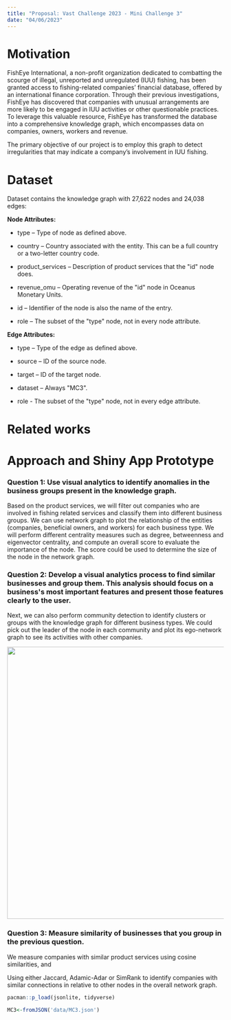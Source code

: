 ```yaml
---
title: "Proposal: Vast Challenge 2023 - Mini Challenge 3"
date: "04/06/2023"
---
```


# Motivation

FishEye International, a non-profit organization dedicated to combatting the scourge of illegal, unreported and unregulated (IUU) fishing, has been granted access to fishing-related companies' financial database, offered by an international finance corporation. Through their previous investigations, FishEye has discovered that companies with unusual arrangements are more likely to be engaged in IUU activities or other questionable practices. To leverage this valuable resource, FishEye has transformed the database into a comprehensive knowledge graph, which encompasses data on companies, owners, workers and revenue.

The primary objective of our project is to employ this graph to detect irregularities that may indicate a company's involvement in IUU fishing.

# Dataset

Dataset contains the knowledge graph with 27,622 nodes and 24,038 edges:

**Node Attributes:**

-   type -- Type of node as defined above.

-   country -- Country associated with the entity. This can be a full country or a two-letter country code.

-   product_services -- Description of product services that the \"id\" node does.

-   revenue_omu -- Operating revenue of the \"id\" node in Oceanus Monetary Units.

-   id -- Identifier of the node is also the name of the entry.

-   role -- The subset of the \"type\" node, not in every node attribute.

**Edge Attributes:**

-   type -- Type of the edge as defined above.

-   source -- ID of the source node.

-   target -- ID of the target node.

-   dataset -- Always \"MC3\".

-   role - The subset of the \"type\" node, not in every edge attribute.

# Related works

# Approach and Shiny App Prototype

### Question 1: Use visual analytics to identify anomalies in the business groups present in the knowledge graph.

Based on the product services, we will filter out companies who are involved in fishing related services and classify them into different business groups. We can use network graph to plot the relationship of the entities (companies, beneficial owners, and workers) for each business type. We will perform different centrality measures such as degree, betweenness and eigenvector centrality, and compute an overall score to evaluate the importance of the node. The score could be used to determine the size of the node in the network graph.

### Question 2: Develop a visual analytics process to find similar businesses and group them. This analysis should focus on a business\'s most important features and present those features clearly to the user.

Next, we can also perform community detection to identify clusters or groups with the knowledge graph for different business types. We could pick out the leader of the node in each community and plot its ego-network graph to see its activities with other companies.

![](Question2.PNG){width="633"}

### Question 3: Measure similarity of businesses that you group in the previous question.

We measure companies with similar product services using cosine similarities, and

Using either Jaccard, Adamic-Adar or SimRank to identify companies with similar connections in relative to other nodes in the overall network graph.

```r
pacman::p_load(jsonlite, tidyverse)

```

```r
MC3<-fromJSON('data/MC3.json')
```
